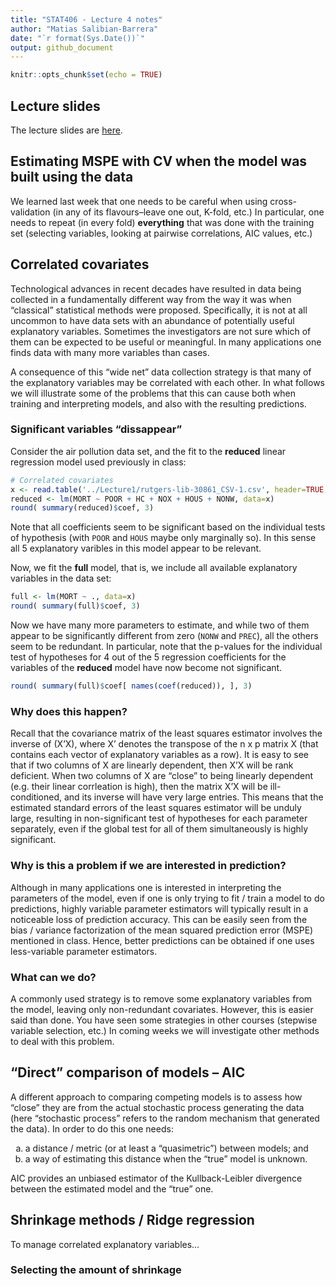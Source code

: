 ```yaml
---
title: "STAT406 - Lecture 4 notes"
author: "Matias Salibian-Barrera"
date: "`r format(Sys.Date())`"
output: github_document
---
```


```r
knitr::opts_chunk$set(echo = TRUE)
```

## Lecture slides

The lecture slides are [here](STAT406-17-lecture-4-preliminary.pdf).

## Estimating MSPE with CV when the model was built using the data

We learned last week that one needs to be careful when using cross-validation (in any of its flavours--leave one out, K-fold, etc.) In particular, one needs to repeat (in every fold) **everything** that was done with the training set (selecting variables, looking at pairwise correlations, AIC values, etc.)

## Correlated covariates

Technological advances in recent decades have resulted in data
being collected in a fundamentally different way from the way
it was when "classical" statistical methods were proposed.
Specifically, it is not at all uncommon to have data sets with
an abundance of potentially useful explanatory variables.
Sometimes the investigators are not sure which of them can be
expected to be useful or meaningful. In many applications one
finds data with many more variables than cases.

A consequence of this "wide net" data collection strategy is
that many of the explanatory variables may be correlated with
each other. In what follows we will illustrate some of the
problems that this can cause both when training and interpreting
models, and also with the resulting predictions.

### Significant variables "dissappear"

Consider the air pollution data set, and the fit to the
**reduced** linear regression model used previously in class:
```r
# Correlated covariates
x <- read.table('../Lecture1/rutgers-lib-30861_CSV-1.csv', header=TRUE, sep=',')
reduced <- lm(MORT ~ POOR + HC + NOX + HOUS + NONW, data=x)
round( summary(reduced)$coef, 3)
```
Note that all coefficients seem to be significant based on
the individual tests of hypothesis (with `POOR` and
`HOUS` maybe only marginally so). In this sense all 5
explanatory varibles in this model appear to be relevant.

Now, we fit the **full** model, that is, we include
all available explanatory variables in the data set:
```r
full <- lm(MORT ~ ., data=x)
round( summary(full)$coef, 3)
```
Now we have many more parameters to estimate, and while two of
them appear to be significantly different from zero (`NONW`
and `PREC`), all the others seem to be redundant.
In particular, note that the p-values for the individual
test of hypotheses for 4 out of the 5
regression coefficients for the variables of the **reduced**
model have now become not significant.
```r
round( summary(full)$coef[ names(coef(reduced)), ], 3)
```

### Why does this happen?

Recall that the covariance matrix of the least squares estimator involves the
inverse of (X'X), where X' denotes the transpose of the n x p matrix X (that
contains each vector of explanatory variables as a row). It is easy to see
that if two columns of X are linearly dependent, then X'X will be rank deficient.
When two columns of X are "close" to being linearly dependent (e.g. their
linear corrleation is high), then the matrix X'X will be ill-conditioned, and
its inverse will have very large entries. This means that the estimated
standard errors of the least squares estimator will be unduly large, resulting
in non-significant test of hypotheses for each parameter separately, even if
the global test for all of them simultaneously is highly significant.

### Why is this a problem if we are interested in prediction?

Although in many applications one is interested in interpreting the parameters
of the model, even if one is only trying to fit / train a model to do
predictions, highly variable parameter estimators will typically result in
a noticeable loss of prediction accuracy. This can be easily seen from the
bias / variance factorization of the mean squared prediction error (MSPE)
mentioned in class. Hence, better predictions can be obtained if one
uses less-variable parameter estimators.

### What can we do?

A commonly used strategy is to remove some explanatory variables from the
model, leaving only non-redundant covariates. However, this is easier said than
done. You have seen some strategies in other courses (stepwise variable selection, etc.)
In coming weeks we will investigate other methods to deal with this problem.







## "Direct" comparison of models -- AIC

A different approach to comparing competing models is to assess how "close" they 
are from the actual stochastic process generating the data (here "stochastic process"
refers to the random mechanism that generated the data). In order to do this one
needs:

a. a distance / metric (or at least a "quasimetric") between models; and 
a. a way of estimating this distance when the "true" model is unknown.

AIC provides an unbiased estimator of the Kullback-Leibler divergence 
between the estimated model and the "true" one. 


## Shrinkage methods / Ridge regression 

To manage correlated explanatory variables...

### Selecting the amount of shrinkage




